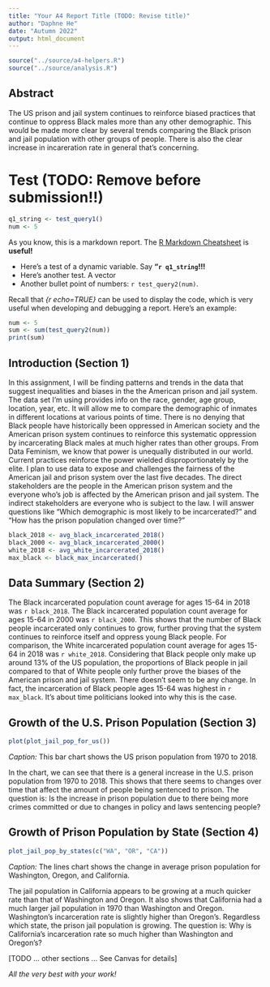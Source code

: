 ```yaml
---
title: "Your A4 Report Title (TODO: Revise title)"
author: "Daphne He"
date: "Autumn 2022"
output: html_document
---
```


```r
source("../source/a4-helpers.R")
source("../source/analysis.R")
```

## Abstract 
The US prison and jail system continues to reinforce biased practices that continue to oppress Black males more than any other demographic. This would be made more clear by several trends comparing the Black prison and jail population with other groups of people. There is also the clear increase in incareration rate in general that's concerning. 

# Test (TODO: Remove before submission!!)
```r
q1_string <- test_query1()
num <- 5
```
As you know, this is a markdown report. The [R Markdown Cheatsheet](https://www.rstudio.com/wp-content/uploads/2015/02/rmarkdown-cheatsheet.pdf) is **useful!**

* Here's a test of a dynamic variable. Say **"`r q1_string`!!!** 
* Here's another test. A vector
* Another bullet point
of numbers: `r test_query2(num)`.

Recall that _{r echo=TRUE}_ can be used to display the code, 
which is very useful when developing and debugging a report. Here's an example: 

```r
num <- 5
sum <- sum(test_query2(num))
print(sum)
```

## Introduction (Section 1)
In this assignment, I will be finding patterns and trends in the data that suggest inequalities and biases in the the American prison and jail system. The data set I'm using provides info on the race, gender, age group, location, year, etc. It will allow me to compare the demographic of inmates in different locations at various points of time. There is no denying that Black people have historically been oppressed in American society and the American prison system continues to reinforce this systematic oppression by incarcerating Black males at much higher rates than other groups. From Data Feminism, we know that power is unequally distributed in our world. Current practices reinforce the power wielded disproportionately by the elite. I plan to use data to expose and challenges the fairness of the American jail and prison system over the last five decades. The direct stakeholders are the people in the American prison system and the everyone who's job is affected by the American prison and jail system. The indirect stakeholders are everyone who is subject to the law. I will answer questions like "Which demographic is most likely to be incarcerated?" and "How has the prison population changed over time?"

```r
black_2018 <- avg_black_incarcerated_2018()
black_2000 <- avg_black_incarcerated_2000()
white_2018 <- avg_white_incarcerated_2018()
max_black <- black_max_incarcerated()
```

## Data Summary (Section 2)
The Black incarcerated population count average for ages 15-64 in 2018 was `r black_2018`. The Black incarcerated population count average for ages 15-64 in 2000 was `r black_2000`. This shows that the number of Black people incarcerated only continues to grow, further proving that the system continues to reinforce itself and oppress young Black people. For comparison, the White incarcerated population count average for ages 15-64 in 2018 was `r white_2018`. Considering that Black people only make up around 13% of the US population, the proportions of Black people in jail compared to that of White people only further prove the biases of the American prison and jail system. There doesn't seem to be any change. In fact, the incarceration of Black people ages 15-64 was highest in `r max_black`. It's about time politicians looked into why this is the case. 


## Growth of the U.S. Prison Population (Section 3)
```r
plot(plot_jail_pop_for_us())
```

*Caption:* This bar chart shows the US prison population from 1970 to 2018. 

In the chart, we can see that there is a general increase in the U.S. prison population from 1970 to 2018. This shows that there seems to changes over time that affect the amount of people being sentenced to prison. The question is: Is the increase in prison population due to there being more crimes committed or due to changes in policy and laws sentencing people?

## Growth of Prison Population by State (Section 4)

```r
plot_jail_pop_by_states(c("WA", "OR", "CA"))
```

*Caption:* The lines chart shows the change in average prison population for Washington, Oregon, and California. 

The jail population in California appears to be growing at a much quicker rate than that of Washington and Oregon. It also shows that California had a much larger jail population in 1970 than Washington and Oregon. Washington's incarceration rate is slightly higher than Oregon's. Regardless which state, the prison jail population is growing. The question is: Why is California's incarceration rate so much higher than Washington and Oregon's?

[TODO ... other sections ... See Canvas for details]

_All the very best with your work!_


